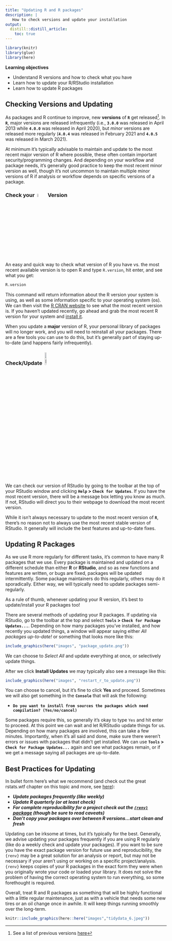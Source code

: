 ```yaml
---
title: "Updating R and R packages"
description: | 
   How to check versions and update your installation
output: 
  distill::distill_article:
    toc: true
---
```


```r

library(knitr)
library(glue)
library(here)

```

::: {.obj}
**Learning objectives**

- Understand R versions and how to check what you have
- Learn how to update your R/RStudio installation
- Learn how to update R packages
:::


## Checking Versions and Updating

As packages and R continue to improve, new **versions** of **`R`** get released^[See a list of previous versions [here](https://cran.r-project.org/bin/windows/base/old/)]. In **`R`**, major versions are released infrequently (i.e., **`3.0.0`** was released in April 2013 while **`4.0.0`** was released in April 2020), but *minor* versions are released more regularly (**`4.0.4`** was released in February 2021 and **`4.0.5`** was released in March 2021). 

At minimum it's typically advisable to maintain and update to the most recent major version of R where possible, these often contain important security/programming changes. And depending on your workflow and package needs, it's generally good practice to keep the most recent minor version as well, though it's not uncommon to maintain multiple minor versions of R if analysis or workflow depends on specific versions of a package.

### Check your &nbsp;<img src="https://cran.r-project.org/Rlogo.svg" alt="R" width="5%">&nbsp; Version

An easy and quick way to check what version of R you have vs. the most recent available version is to open R and type `R.version`, hit enter, and see what you get:

```r

R.version

```

This command will return information about the R version your system is using, as well as some information specific to your operating system (os). We can then visit the [R CRAN website](https://cran.r-project.org/) to see what the most recent version is. If you haven't updated recently, go ahead and grab the most recent R version for your system and [install it](https://r4wrds.com/intro/m_install_R.html#step-1.-install).

<aside>

When you update a **major** version of R, your personal library of packages will no longer work, and you will need to reinstall all your packages. There are a few tools you can use to do this, but it's generally part of staying up-to-date (and happens fairly infrequently).

</aside>

### Check/Update &nbsp;<img src="https://d33wubrfki0l68.cloudfront.net/62bcc8535a06077094ca3c29c383e37ad7334311/a263f/assets/img/logo.svg" alt="RStudio" width="10%">

We can check our version of RStudio by going to the toolbar at the top of your RStudio window and clicking **`Help` > `Check for Updates`**. If you have the most recent version, there will be a message box letting you know as much. If not, RStudio will direct you to their webpage to download the most recent version.

<aside>

While it isn't always necessary to update to the most recent version of **`R`**, there's no reason not to always use the most recent stable version of RStudio. It generally will include the best features and up-to-date fixes.

</aside>

## Updating R Packages

As we use R more regularly for different tasks, it's common to have many R packages that we use. Every package is maintained and updated on a different schedule than either **R** or **RStudio**, and so as new functions and features are written, or bugs are fixed, packages will be updated intermittently. Some package maintainers do this regularly, others may do it sporadically. Either way, we will typically need to update packages semi-regularly. 

<aside>

As a rule of thumb, whenever updating your R version, it's best to update/install your R packages too! 

</aside>

There are several methods of updating your R packages. If updating via RStudio, go to the toolbar at the top and select **`Tools` > `Check for Package Updates...`**. Depending on how many packages you've installed, and how recently you updated things, a window will appear saying either *All packages up-to-date!* or something that looks more like this:

```r

include_graphics(here("images", "package_update.png"))

```

We can choose to *Select All* and update everything at once, or selectively update things. 

After we click **Install Updates** we may typically also see a message like this:

```r

include_graphics(here("images", "restart_r_to_update.png"))

```

You can choose to cancel, but it's fine to click **Yes** and proceed. Sometimes we will also get something in the **`Console`** that will ask the following:

 - **`Do you want to install from sources the packages which need compilation? (Yes/no/cancel)`**

Some packages require this, so generally it's okay to type `Yes` and hit enter to proceed. At this point we can wait and let R/RStudio update things for us. Depending on how many packages are involved, this can take a few minutes. Importantly, when it's all said and done, make sure there weren't errors or issues with packages that didn't get installed. We can use **`Tools` > `Check for Package Updates...`** again and see what packages remain, or if we get a message saying all packages are up-to-date.

## Best Practices for Updating

In bullet form here's what we recommend (and check out the great rstats.wtf chapter on this topic and more, see [here](https://rstats.wtf/maintaining-r.html)):

 - ***Update packages frequently (like weekly)***
 - ***Update R quarterly (or at least check)***
 - ***For complete reproducibility for a project check out the [`{renv}` package](https://rstudio.github.io/renv/articles/renv.html) (though be sure to read caveats)***
 - ***Don't copy your packages over between R versions...start clean and fresh***

Updating can be irksome at times, but it's typically for the best. Generally, we advise updating your packages frequently if you are using R regularly (like do a weekly check and update your packages). If you want to be sure you have the exact package version for future use and reproducibility, the `{renv}` may be a great solution for an analysis or report, but may not be necessary if your aren't using or working on a specific project/analysis. `{renv}` keeps copies of your R packages in the exact form they were when you originally wrote your code or loaded your library. It does not solve the problem of having the correct operating system to run everything, so some forethought is required.

Overall, treat R and R packages as something that will be highly functional with a little regular maintenance, just as with a vehicle that needs some new tires or an oil change once in awhile. It will keep things running smoothly over the long-term.


```r

knitr::include_graphics(here::here("images","tidydata_6.jpeg"))

```

